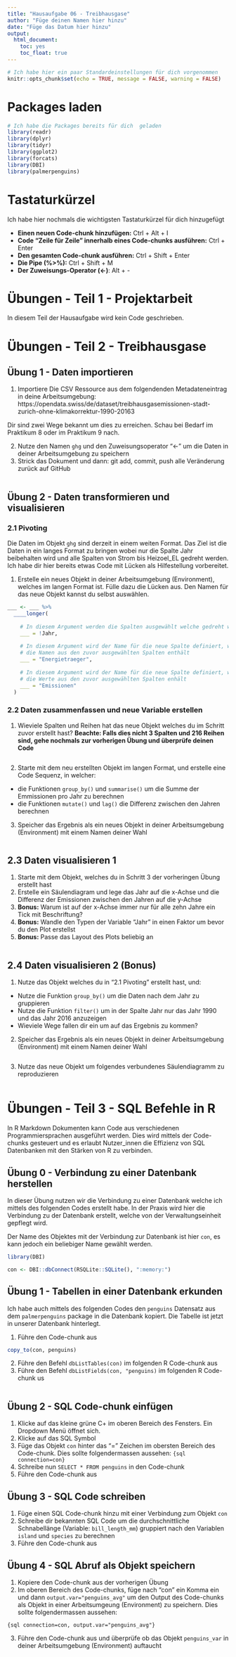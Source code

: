 ```yaml
---
title: "Hausaufgabe 06 - Treibhausgase"
author: "Füge deinen Namen hier hinzu"
date: "Füge das Datum hier hinzu"
output: 
  html_document: 
    toc: yes
    toc_float: true
---
```


```r
# Ich habe hier ein paar Standardeinstellungen für dich vorgenommen
knitr::opts_chunk$set(echo = TRUE, message = FALSE, warning = FALSE)
```

# Packages laden

```r

# Ich habe die Packages bereits für dich  geladen
library(readr)
library(dplyr)
library(tidyr)
library(ggplot2)
library(forcats)
library(DBI)
library(palmerpenguins)

```

# Tastaturkürzel

Ich habe hier nochmals die wichtigsten Tastaturkürzel für dich hinzugefügt

- **Einen neuen Code-chunk hinzufügen:** Ctrl + Alt + I
- **Code "Zeile für Zeile" innerhalb eines Code-chunks ausführen:** Ctrl + Enter
- **Den gesamten Code-chunk ausführen:** Ctrl + Shift + Enter
- **Die Pipe (%>%):** Ctrl + Shift + M
- **Der Zuweisungs-Operator (<-)**: Alt + -

# Übungen - Teil 1 - Projektarbeit

In diesem Teil der Hausaufgabe wird kein Code geschrieben.

# Übungen - Teil 2 - Treibhausgase 

## Übung 1 - Daten importieren

1. Importiere Die CSV Ressource aus dem folgendenden Metadateneintrag in deine Arbeitsumgebung: https://opendata.swiss/de/dataset/treibhausgasemissionen-stadt-zurich-ohne-klimakorrektur-1990-20163

Dir sind zwei Wege bekannt um dies zu erreichen. Schau bei Bedarf im Praktikum 8 oder im Praktikum 9 nach. 

2. Nutze den Namen `ghg` und den Zuweisungsoperator "<-" um die Daten in deiner Arbeitsumgebung zu speichern
3. Strick das Dokument und dann: git add, commit, push alle Veränderung zurück auf GitHub

```r

```

## Übung 2 - Daten transformieren und visualisieren

### 2.1 Pivoting

Die Daten im Objekt `ghg` sind derzeit in einem weiten Format. Das Ziel ist die Daten in ein langes Format zu bringen wobei nur die Spalte Jahr beibehalten wird und alle Spalten von Strom bis Heizoel_EL gedreht werden. Ich habe dir hier bereits etwas Code mit Lücken als Hilfestellung vorbereitet.

1. Erstelle ein neues Objekt in deiner Arbeitsumgebung (Environment), welches im langen Format ist. Fülle dazu die Lücken aus. Den Namen für das neue Objekt kannst du selbst auswählen.

```r

___ <- ___ %>% 
  ____longer(
    
    # In diesem Argument werden die Spalten ausgewählt welche gedreht werden
    ___ = !Jahr,            
    
    # In diesem Argument wird der Name für die neue Spalte definiert, welche
    # die Namen aus den zuvor ausgewählten Spalten enthält
    ___ = "Energietraeger", 
    
    # In diesem Argument wird der Name für die neue Spalte definiert, welche
    # die Werte aus den zuvor ausgewählten Spalten enhält
    ___ = "Emissionen"
  )

```

### 2.2 Daten zusammenfassen und neue Variable erstellen

1. Wieviele Spalten und Reihen hat das neue Objekt welches du im Schritt zuvor erstellt hast? **Beachte: Falls dies nicht 3 Spalten und 216 Reihen sind, gehe nochmals zur vorherigen Übung und überprüfe deinen Code**

```r

```

2. Starte mit dem neu erstellten Objekt im langen Format, und erstelle eine Code Sequenz, in welcher:

- die Funktionen `group_by()` und `summarise()` um die Summe der Emmissionen pro Jahr zu berechnen
- die Funktionen `mutate()` und `lag()` die Differenz zwischen den Jahren berechnen

3. Speicher das Ergebnis als ein neues Objekt in deiner Arbeitsumgebung (Environment) mit einem Namen deiner Wahl

```r

```


## 2.3 Daten visualisieren 1

1. Starte mit dem Objekt, welches du in Schritt 3 der vorheringen Übung erstellt hast
2. Erstelle ein Säulendiagram und lege das Jahr auf die x-Achse und die Differenz der Emissionen zwischen den Jahren auf die y-Achse
3. **Bonus:** Warum ist auf der x-Achse immer nur für alle zehn Jahre ein Tick mit Beschriftung?  
4. **Bonus:** Wandle den Typen der Variable "Jahr" in einen Faktor um bevor du den Plot erstellst
5. **Bonus:** Passe das Layout des Plots beliebig an

```r

```


## 2.4 Daten visualisieren 2 (Bonus)

1. Nutze das Objekt welches du in "2.1 Pivoting" erstellt hast, und:

- Nutze die Funktion `group_by()` um die Daten nach dem Jahr zu gruppieren
- Nutze die Funktion `filter()` um in der Spalte Jahr nur das Jahr 1990 und das Jahr 2016 anzuzeigen
- Wieviele Wege fallen dir ein um auf das Ergebnis zu kommen?

2. Speicher das Ergebnis als ein neues Objekt in deiner Arbeitsumgebung (Environment) mit einem Namen deiner Wahl

```r

```

3. Nutze das neue Objekt um folgendes verbundenes Säulendiagramm zu reproduzieren

```r

```

# Übungen - Teil 3 - SQL Befehle in R

In R Markdown Dokumenten kann Code aus verschiedenen Programmiersprachen ausgeführt werden. Dies wird mittels der Code-chunks gesteuert und es erlaubt Nutzer_innen die Effizienz von SQL Datenbanken mit den Stärken von R zu verbinden.

## Übung 0 - Verbindung zu einer Datenbank herstellen

In dieser Übung nutzen wir die Verbindung zu einer Datenbank welche ich mittels des folgenden Codes erstellt habe. In der Praxis wird hier die Verbindung zu der Datenbank erstellt, welche von der Verwaltungseinheit gepflegt wird.

Der Name des Objektes mit der Verbindung zur Datenbank ist hier `con`, es kann jedoch ein beliebiger Name gewählt werden.

```r
library(DBI)

con <- DBI::dbConnect(RSQLite::SQLite(), ":memory:")
```

## Übung 1 - Tabellen in einer Datenbank erkunden

Ich habe auch mittels des folgenden Codes den `penguins` Datensatz aus dem `palmerpenguins` package in die Datenbank kopiert. Die Tabelle ist jetzt in unserer Datenbank hinterlegt.

1. Führe den Code-chunk aus

```r
copy_to(con, penguins)
```

2. Führe den Befehl `dbListTables(con)` im folgenden R Code-chunk aus
3. Führe den Befehl `dbListFields(con, "penguins)` im folgenden R Code-chunk us

```r

```

## Übung 2 - SQL Code-chunk einfügen

1. Klicke auf das kleine grüne C+ im oberen Bereich des Fensters. Ein Dropdown Menü öffnet sich. 
2. Klicke auf das SQL Symbol
3. Füge das Objekt `con` hinter das "=" Zeichen im obersten Bereich des Code-chunk. Dies sollte folgendermassen aussehen: `{sql connection=con}`
4. Schreibe nun `SELECT * FROM penguins` in den Code-chunk 
5. Führe den Code-chunk aus

## Übung 3 - SQL Code schreiben

1. Füge einen SQL Code-chunk hinzu mit einer Verbindung zum Objekt `con`
2. Schreibe dir bekannten SQL Code um die durchschnittliche Schnabellänge (Variable: `bill_length_mm`) gruppiert nach den Variablen `island` und `species` zu berechnen
3. Führe den Code-chunk aus


## Übung 4 - SQL Abruf als Objekt speichern

1. Kopiere den Code-chunk aus der vorherigen Übung
2. Im oberen Bereich des Code-chunks, füge nach "con" ein Komma ein und dann `output.var="penguins_avg"` um den Output des Code-chunks als Objekt in einer Arbeitsumgeung (Environment) zu speichern. Dies sollte folgendermassen aussehen:

`{sql connection=con, output.var="penguins_avg"}`

3. Führe den Code-chunk aus und überprüfe ob das Objekt `penguins_var` in deiner Arbeitsumgebung (Environment) auftaucht




